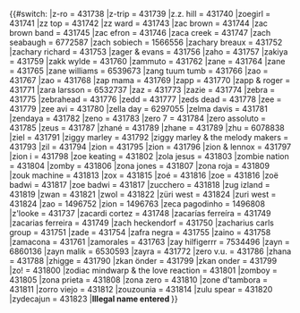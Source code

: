 <noinclude>
{{notice|BillboardID子模版，不可直接调用。}}</noinclude><includeonly>{{#switch:{{lc:{{{1}}}}}
|z-ro = 431738
|z-trip = 431739
|z.z. hill = 431740
|zoegirl = 431741
|zz top = 431742
|zz ward = 431743
|zac brown = 431744
|zac brown band = 431745
|zac efron = 431746
|zaca creek = 431747
|zach seabaugh = 6772587
|zach sobiech = 1566556
|zachary breaux = 431752
|zachary richard = 431753
|zager & evans = 431756
|zaho = 431757
|zakiya = 431759
|zakk wylde = 431760
|zammuto = 431762
|zane = 431764
|zane = 431765
|zane williams = 6539673
|zang tuum tumb = 431766
|zao = 431767
|zao = 431768
|zap mama = 431769
|zapp = 431770
|zapp & roger = 431771
|zara larsson = 6532737
|zaz = 431773
|zazie = 431774
|zebra = 431775
|zebrahead = 431776
|zedd = 431777
|zeds dead = 431778
|zee = 431779
|zee avi = 431780
|zella day = 6297055
|zelma davis = 431781
|zendaya = 431782
|zeno = 431783
|zero 7 = 431784
|zero assoluto = 431785
|zeus = 431787
|zhané = 431789
|zhane = 431789
|zhu = 6078838
|ziel = 431791
|ziggy marley = 431792
|ziggy marley & the melody makers = 431793
|zil = 431794
|zion = 431795
|zion = 431796
|zion & lennox = 431797
|zion i = 431798
|zoe keating = 431802
|zola jesus = 431803
|zombie nation = 431804
|zomby = 431806
|zona jones = 431807
|zona roja = 431809
|zouk machine = 431813
|zox = 431815
|zoé = 431816
|zoe = 431816
|zoë badwi = 431817
|zoe badwi = 431817
|zucchero = 431818
|zug izland = 431819
|zwan = 431821
|zwol = 431822
|züri west = 431824
|zuri west = 431824
|zao = 1496752
|zion = 1496763
|zeca pagodinho = 1496808
|z'looke = 431737
|zacardi cortez = 431748
|zacarías ferreíra = 431749
|zacarias ferreira = 431749
|zach heckendorf = 431750
|zacharius carls group = 431751
|zade = 431754
|zafra negra = 431755
|zaino = 431758
|zamacona = 431761
|zamorales = 431763
|zay hilfigerrr = 7534496
|zayn = 6860136
|zayn malik = 6530593
|zayra = 431772
|zero v.u. = 431786
|zhana = 431788
|zhigge = 431790
|zkan önder = 431799
|zkan onder = 431799
|zo! = 431800
|zodiac mindwarp & the love reaction = 431801
|zomboy = 431805
|zona prieta = 431808
|zona zero = 431810
|zone d'tambora = 431811
|zorro viejo = 431812
|zouzounia = 431814
|zulu spear = 431820
|zydecajun = 431823
|'''Illegal name entered ''{{{1}}}'''''}}</includeonly>